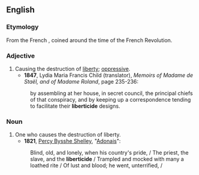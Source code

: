 ==English==


===Etymology===

From the French {{term|liberticide}}, coined around the time of the French Revolution.

===Adjective===
{{en-adj|-}}

#Causing the destruction of [[liberty]]; [[oppressive]].
#*'''1847''', Lydia Maria Francis Child (translator), ''Memoirs of Madame de Staël, and of Madame Roland'', page 235-236:
#:by assembling at her house, in secret council, the principal chiefs of that conspiracy, and by keeping up a correspondence tending to facilitate their '''liberticide''' designs.

===Noun===
{{en-noun}}

# One who causes the destruction of liberty.
#*'''1821''', [[w:Percy Bysshe Shelley|Percy Bysshe Shelley]], "[[wikisource:Adonais|Adonais]]":
#:Blind, old, and lonely, when his country's pride, / The priest, the slave, and the '''liberticide''' / Trampled and mocked with many a loathed rite / Of lust and blood; he went, unterrified, /